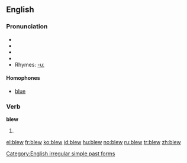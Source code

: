 ==English==

===Pronunciation===
* {{enPR|blo͞o}}
* {{IPA|/bluː/}}
* {{SAMPA|/blu:/}}
* {{audio|en-us-blew.ogg|Audio (US)}}
* Rhymes: [[Rhymes:English:-uː|-uː]]

====Homophones====
* [[blue]]

===Verb===
'''blew'''

# {{simple past of|[[blow]]}}

[[Category:English irregular simple past forms]]

[[el:blew]]
[[fr:blew]]
[[ko:blew]]
[[id:blew]]
[[hu:blew]]
[[no:blew]]
[[ru:blew]]
[[tr:blew]]
[[zh:blew]]